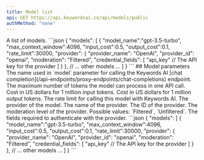 ```yaml
---
title: Model list
api: GET https://api.keywordsai.co/api/models/public
authMethod: "none"
---
```


<ResponseField name="data" type="array">
A list of models.
<Accordion title="Example">
```json
{
    "models": [
       {
        "model_name":"gpt-3.5-turbo",
        "max_context_window":4096,
        "input_cost":0.5,
        "output_cost":0.1,
        "rate_limit":30000,
        "provider": {
            "provider_name": "OpenAI",
            "provider_id": "openai",
            "moderation": "Filtered",
            "credential_fields": [
                "api_key" // The API key for the provider
            ]
        }
       },
       // ... other models ... 
    ]
}
```
</Accordion>


</ResponseField>
## Model parameters

<ResponseField name="model_name" type="string">
    The name used in `model` parameter for calling the Keywords AI [chat completion](/api-endpoints/proxy-endpoints/chat-completions) endpoint.
</ResponseField>
<ResponseField name="max_context_window" type="number">
    The maximum number of tokens the model can process in one API call.
</ResponseField>
<ResponseField name="input_cost" type="number">
    Cost in US dollars for 1 million input tokens.
</ResponseField>
<ResponseField name="output_cost" type="number">
    Cost in US dollars for 1 million output tokens.
</ResponseField>
<ResponseField name="rate_limit" type="number">
    The rate limit for calling this model with Keywords AI.
</ResponseField>
<ResponseField name="provider" type="object">
    The provider of the model.
    <Accordion title="Properties">
        <ResponseField name="provider_name" type="string">
            The name of the provider.
        </ResponseField>
        <ResponseField name="provider_id" type="string">
            The ID of the provider.
        </ResponseField>
        <ResponseField name="moderation" type="string">
            The moderation level of the provider. Possible values: `Filtered`, `Unfiltered`.
        </ResponseField>
        <ResponseField name="credential_fields" type="array">
            The fields required to authenticate with the provider.
        </ResponseField>
    </Accordion>
</ResponseField>

<ResponseExample>
```json
{
    "models": [
       {
        "model_name":"gpt-3.5-turbo",
        "max_context_window":4096,
        "input_cost":0.5,
        "output_cost":0.1,
        "rate_limit":30000,
        "provider": {
            "provider_name": "OpenAI",
            "provider_id": "openai",
            "moderation": "Filtered",
            "credential_fields": [
                "api_key" // The API key for the provider
            ]
        }
       },
       // ... other models ... 
    ]
}
```
</ResponseExample>